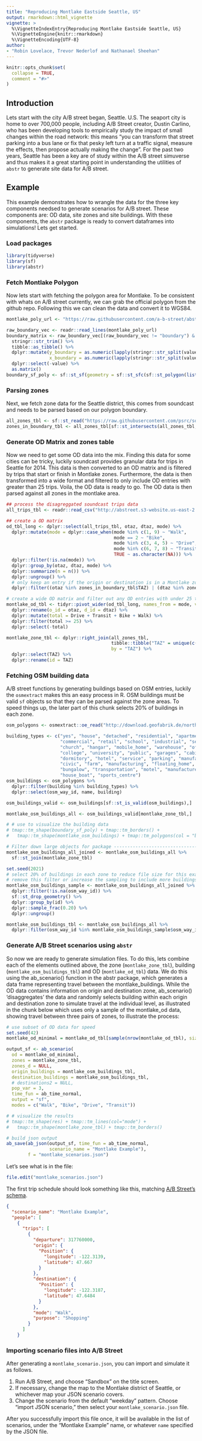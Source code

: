 ```yaml
---
title: "Reproducing Montlake Eastside Seattle, US"
output: rmarkdown::html_vignette
vignette: >
  %\VignetteIndexEntry{Reproducing Montlake Eastside Seattle, US}
  %\VignetteEngine{knitr::rmarkdown}
  %\VignetteEncoding{UTF-8}
author: 
- "Robin Lovelace, Trevor Nederlof and Nathanael Sheehan"
---
```

```r
knitr::opts_chunk$set(
  collapse = TRUE,
  comment = "#>"
)
```

## Introduction 
Lets start with the city A/B street began, Seattle. U.S. The seaport city is home to over 700,000 people, including A/B Street creator, Dustin Carlino, who has been developing tools to empirically study the impact of small changes within the road network: this means "you can transform that street parking into a bus lane or fix that pesky left turn at a traffic signal, measure the effects, then propose actually making the change". For the past two years, Seattle has been a key are of study within the A/B street simuverse and thus makes it a great starting point in understanding the utilities of `abstr` to generate site data for A/B street. 

<!-- ## Install packages -->
<!-- ```{r, eval = FALSE} -->
<!-- devtools::install_cran(tidyverse) -->
<!-- ``` -->

## Example
This example demonstrates how to wrangle the data for the three key components needsed to generate scenarios for A/B street. These components are: OD data, site zones and site buildings. With these components, the `abstr` package is ready to convert dataframes into simulations! Lets get started.

### Load packages
```r
library(tidyverse)
library(sf)
library(abstr)
```


### Fetch Montlake Polygon

Now lets start with fetching the polygon area for Montlake. To be consistent with whats on A/B street currently, we can grab the official polygon from the github repo. Following this we can clean the data and convert it to WGS84. 

```r
montlake_poly_url <- "https://raw.githubusercontent.com/a-b-street/abstreet/master/importer/config/us/seattle/montlake.poly"

raw_boundary_vec <- readr::read_lines(montlake_poly_url)
boundary_matrix <- raw_boundary_vec[(raw_boundary_vec != "boundary") & (raw_boundary_vec != "1") & (raw_boundary_vec != "END")] %>%
  stringr::str_trim() %>%
  tibble::as_tibble() %>%
  dplyr::mutate(y_boundary = as.numeric(lapply(stringr::str_split(value, "    "), `[[`, 1)),
                x_boundary = as.numeric(lapply(stringr::str_split(value, "    "), `[[`, 2))) %>%
  dplyr::select(-value) %>%
  as.matrix()
boundary_sf_poly <- sf::st_sf(geometry = sf::st_sfc(sf::st_polygon(list(boundary_matrix)), crs = 4326))

```

### Parsing zones

Next, we fetch zone data for the Seattle district, this comes from soundcast and needs to be parsed based on our polygon boundary.

```r
all_zones_tbl <- sf::st_read("https://raw.githubusercontent.com/psrc/soundcast/master/inputs/base_year/taz2010.geojson") %>% sf::st_transform(4326)
zones_in_boundary_tbl <- all_zones_tbl[sf::st_intersects(all_zones_tbl, boundary_sf_poly, sparse = F),]
```

### Generate OD Matrix and zones table

Now we need to get some OD data into the mix. Finding this data for some cities can be tricky, luckily soundcast provides granular data for trips in Seattle for 2014. This data is then converted to an OD matrix and is filtered by trips that start or finish in Montlake zones. Furthermore, the data is then transformed into a wide format and filtered to only include OD entries with greater than 25 trips. Voila, the OD data is ready to go. The OD data is then parsed against all zones in the montlake area. 

```r
## process the disagreggated soundcast trips data
all_trips_tbl <- readr::read_csv("http://abstreet.s3-website.us-east-2.amazonaws.com/dev/data/input/us/seattle/trips_2014.csv.gz")

## create a OD matrix
od_tbl_long <- dplyr::select(all_trips_tbl, otaz, dtaz, mode) %>%
  dplyr::mutate(mode = dplyr::case_when(mode %in% c(1, 9) ~ "Walk",
                                        mode == 2 ~ "Bike",
                                        mode %in% c(3, 4, 5) ~ "Drive",
                                        mode %in% c(6, 7, 8) ~ "Transit",
                                        TRUE ~ as.character(NA))) %>%
  dplyr::filter(!is.na(mode)) %>%
  dplyr::group_by(otaz, dtaz, mode) %>%
  dplyr::summarize(n = n()) %>%
  dplyr::ungroup() %>%
  # only keep an entry if the origin or destination is in a Montlake zone
  dplyr::filter((otaz %in% zones_in_boundary_tbl$TAZ) | (dtaz %in% zones_in_boundary_tbl$TAZ))

# create a wide OD matrix and filter out any OD entries with under 25 trips in it
montlake_od_tbl <- tidyr::pivot_wider(od_tbl_long, names_from = mode, values_from = n, values_fill = 0) %>%
  dplyr::rename(o_id = otaz, d_id = dtaz) %>%
  dplyr::mutate(total = Drive + Transit + Bike + Walk) %>%
  dplyr::filter(total >= 25) %>%
  dplyr::select(-total)

montlake_zone_tbl <- dplyr::right_join(all_zones_tbl,
                                       tibble::tibble("TAZ" = unique(c(montlake_od_tbl$o_id, montlake_od_tbl$d_id))),
                                       by = "TAZ") %>%
  dplyr::select(TAZ) %>%
  dplyr::rename(id = TAZ)
```

### Fetching OSM building data

A/B street functions by generating buildings based on OSM entries, luckily the `osmextract` makes this an easy process in R. OSM buildings must be valid `sf` objects so that they can be parsed against the zone areas. To speed things up, the later part of this chunk selects 20% of buildings in each zone.  

```r
osm_polygons <- osmextract::oe_read("http://download.geofabrik.de/north-america/us/washington-latest.osm.pbf", layer = "multipolygons")

building_types <- c("yes", "house", "detached", "residential", "apartments",
                    "commercial", "retail", "school", "industrial", "semidetached_house",
                    "church", "hangar", "mobile_home", "warehouse", "office",
                    "college", "university", "public", "garages", "cabin", "hospital",
                    "dormitory", "hotel", "service", "parking", "manufactured",
                    "civic", "farm", "manufacturing", "floating_home", "government",
                    "bungalow", "transportation", "motel", "manufacture", "kindergarten",
                    "house_boat", "sports_centre")
osm_buildings <- osm_polygons %>%
  dplyr::filter(building %in% building_types) %>%
  dplyr::select(osm_way_id, name, building)

osm_buildings_valid <- osm_buildings[sf::st_is_valid(osm_buildings),]

montlake_osm_buildings_all <- osm_buildings_valid[montlake_zone_tbl,]

# # use to visualize the building data
# tmap::tm_shape(boundary_sf_poly) + tmap::tm_borders() +
#   tmap::tm_shape(montlake_osm_buildings) + tmap::tm_polygons(col = "building")

# Filter down large objects for package -----------------------------------
montlake_osm_buildings_all_joined <- montlake_osm_buildings_all %>%
  sf::st_join(montlake_zone_tbl)

set.seed(2021)
# select 20% of buildings in each zone to reduce file size for this example
# remove this filter or increase the sampling to include more buildings
montlake_osm_buildings_sample <- montlake_osm_buildings_all_joined %>%
  dplyr::filter(!is.na(osm_way_id)) %>%
  sf::st_drop_geometry() %>%
  dplyr::group_by(id) %>%
  dplyr::sample_frac(0.20) %>%
  dplyr::ungroup()

montlake_osm_buildings_tbl <- montlake_osm_buildings_all %>%
  dplyr::filter(osm_way_id %in% montlake_osm_buildings_sample$osm_way_id)

```


### Generate A/B Street scenarios using `abstr`

So now we are ready to generate simulation files. To do this, lets combine each of the elements outlined above, the zone (`montlake_zone_tbl`), building (`montlake_osm_buildings_tbl`) and OD (`montlake_od_tbl`) data. We do this using the ab_scenario() function in the abstr package, which generates a data frame representing travel between the montlake_buildings. While the OD data contains information on origin and destination zone, ab_scenario() ‘disaggregates’ the data and randomly selects building within each origin and destination zone to simulate travel at the individual level, as illustrated in the chunk below which uses only a sample of the montlake_od data, showing travel between three pairs of zones, to illustrate the process:

```r
# use subset of OD data for speed
set.seed(42)
montlake_od_minimal = montlake_od_tbl[sample(nrow(montlake_od_tbl), size = 3), ]

output_sf <- ab_scenario(
  od = montlake_od_minimal,
  zones = montlake_zone_tbl,
  zones_d = NULL,
  origin_buildings = montlake_osm_buildings_tbl,
  destination_buildings = montlake_osm_buildings_tbl,
  # destinations2 = NULL,
  pop_var = 3,
  time_fun = ab_time_normal,
  output = "sf",
  modes = c("Walk", "Bike", "Drive", "Transit"))

# # visualize the results
# tmap::tm_shape(res) + tmap::tm_lines(col="mode") +
#   tmap::tm_shape(montlake_zone_tbl) + tmap::tm_borders()

# build json output
ab_save(ab_json(output_sf, time_fun = ab_time_normal,
                scenario_name = "Montlake Example"),
        f = "montlake_scenarios.json")
```

                                                                              
Let's see what is in the file:

```r
file.edit("montlake_scenarios.json")
```

The first trip schedule should look something like this, matching [A/B Street's schema](https://a-b-street.github.io/docs/tech/dev/formats/).

```json
{
  "scenario_name": "Montlake Example",
  "people": [
    {
      "trips": [
        {
          "departure": 317760000,
          "origin": {
            "Position": {
              "longitude": -122.3139,
              "latitude": 47.667
            }
          },
          "destination": {
            "Position": {
              "longitude": -122.3187,
              "latitude": 47.6484
            }
          },
          "mode": "Walk",
          "purpose": "Shopping"
        }
      ]
    }
```

### Importing scenario files into A/B Street

After generating a `montlake_scenario.json`, you can import and simulate it as follows.

1.  Run A/B Street, and choose "Sandbox" on the title screen.
2.  If necessary, change the map to the Montlake district of Seattle, or whichever map your JSON scenario covers.
3.  Change the scenario from the default "weekday" pattern. Choose "import JSON scenario," then select your `montlake_scenario.json` file.

After you successfully import this file once, it will be available in the list of scenarios, under the "Montlake Example" name, or whatever `name` specified by the JSON file.
